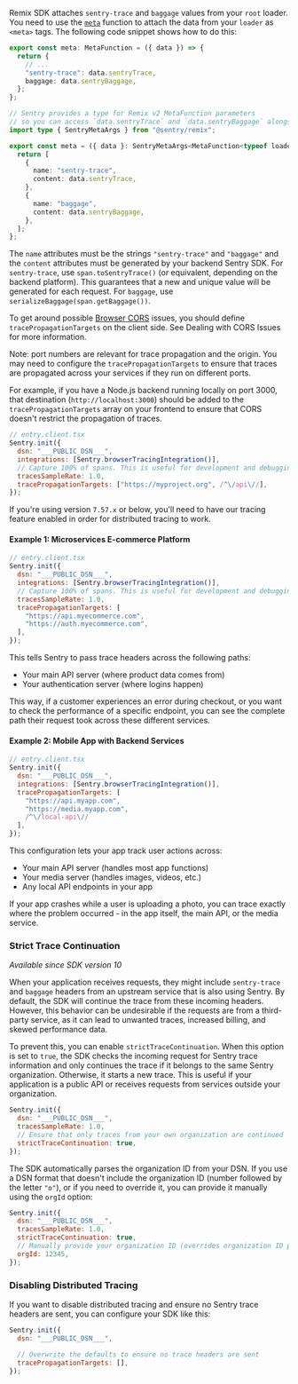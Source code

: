 Remix SDK attaches `sentry-trace` and `baggage` values from your `root` loader. You need to use the [`meta`](https://remix.run/docs/en/v1/api/conventions#meta) function to attach the data from your `loader` as `<meta>` tags. The following code snippet shows how to do this:

```typescript {tabTitle: Remix v1} {filename: root.tsx}
export const meta: MetaFunction = ({ data }) => {
  return {
    // ...
    "sentry-trace": data.sentryTrace,
    baggage: data.sentryBaggage,
  };
};
```

```typescript {tabTitle: Remix v2} {filename: root.tsx}
// Sentry provides a type for Remix v2 MetaFunction parameters
// so you can access `data.sentryTrace` and `data.sentryBaggage` alongside other data from loader.
import type { SentryMetaArgs } from "@sentry/remix";

export const meta = ({ data }: SentryMetaArgs<MetaFunction<typeof loader>>) => {
  return [
    {
      name: "sentry-trace",
      content: data.sentryTrace,
    },
    {
      name: "baggage",
      content: data.sentryBaggage,
    },
  ];
};
```

The `name` attributes must be the strings `"sentry-trace"` and `"baggage"` and the `content` attributes must be generated by your backend Sentry SDK. For `sentry-trace`, use `span.toSentryTrace()` (or equivalent, depending on the backend platform). This guarantees that a new and unique value will be generated for each request. For `baggage`, use `serializeBaggage(span.getBaggage())`.

To get around possible [Browser CORS](https://developer.mozilla.org/en-US/docs/Web/HTTP/CORS) issues, you should define `tracePropagationTargets` on the client side. See <PlatformLink to="/tracing/trace-propagation/dealing-with-cors-issues/">Dealing with CORS Issues</PlatformLink> for more information.

<Alert>

Note: port numbers are relevant for trace propagation and the origin. You may need to configure the `tracePropagationTargets` to ensure that traces are propagated across your services if they run on different ports.

For example, if you have a Node.js backend running locally on port 3000, that destination (`http://localhost:3000`) should be added to the `tracePropagationTargets` array on your frontend to ensure that CORS doesn't restrict the propagation of traces.

</Alert>

```javascript
// entry.client.tsx
Sentry.init({
  dsn: "___PUBLIC_DSN___",
  integrations: [Sentry.browserTracingIntegration()],
  // Capture 100% of spans. This is useful for development and debugging. Consider reducing in production or using traceSampler
  tracesSampleRate: 1.0,
  tracePropagationTargets: ["https://myproject.org", /^\/api\//],
});
```

If you're using version `7.57.x` or below, you'll need to have our <PlatformLink to="/tracing/">tracing feature enabled</PlatformLink> in order for distributed tracing to work.

#### Example 1: Microservices E-commerce Platform

```javascript
// entry.client.tsx
Sentry.init({
  dsn: "___PUBLIC_DSN___",
  integrations: [Sentry.browserTracingIntegration()],
  // Capture 100% of spans. This is useful for development and debugging. Consider reducing in production or using traceSampler
  tracesSampleRate: 1.0,
  tracePropagationTargets: [
    "https://api.myecommerce.com",
    "https://auth.myecommerce.com",
  ],
});
```

This tells Sentry to pass trace headers across the following paths:

* Your main API server (where product data comes from)
* Your authentication server (where logins happen)

This way, if a customer experiences an error during checkout, or you want to check the performance of a specific endpoint, you can see the complete path their request took across these different services.

#### Example 2: Mobile App with Backend Services

```javascript
// entry.client.tsx
Sentry.init({
  dsn: "___PUBLIC_DSN___",
  integrations: [Sentry.browserTracingIntegration()],
  tracePropagationTargets: [
    "https://api.myapp.com",
    "https://media.myapp.com",
    /^\/local-api\//
  ],
});
```

This configuration lets your app track user actions across:

* Your main API server (handles most app functions)
* Your media server (handles images, videos, etc.)
* Any local API endpoints in your app

If your app crashes while a user is uploading a photo, you can trace exactly where the problem occurred - in the app itself, the main API, or the media service.

### Strict Trace Continuation

_Available since SDK version 10_

When your application receives requests, they might include `sentry-trace` and `baggage` headers from an upstream service that is also using Sentry.
By default, the SDK will continue the trace from these incoming headers. However, this behavior can be undesirable if the requests are from a third-party service,
as it can lead to unwanted traces, increased billing, and skewed performance data.

To prevent this, you can enable `strictTraceContinuation`. When this option is set to `true`, the SDK checks the incoming request for Sentry trace information and only continues the trace if it belongs to the same Sentry organization.
Otherwise, it starts a new trace.
This is useful if your application is a public API or receives requests from services outside your organization.

```javascript {5}
Sentry.init({
  dsn: "___PUBLIC_DSN___",
  tracesSampleRate: 1.0,
  // Ensure that only traces from your own organization are continued
  strictTraceContinuation: true,
});
```

The SDK automatically parses the organization ID from your DSN. If you use a DSN format that doesn't include the organization ID (number followed by the letter `"o"`), or if you need to override it, you can provide it manually using the `orgId` option:

```javascript {6}
Sentry.init({
  dsn: "___PUBLIC_DSN___",
  tracesSampleRate: 1.0,
  strictTraceContinuation: true,
  // Manually provide your organization ID (overrides organization ID parsed from DSN)
  orgId: 12345,
});
```

### Disabling Distributed Tracing

If you want to disable distributed tracing and ensure no Sentry trace headers are sent, you can configure your SDK like this:

```javascript
Sentry.init({
  dsn: "___PUBLIC_DSN___",

  // Overwrite the defaults to ensure no trace headers are sent
  tracePropagationTargets: [],
});
```

